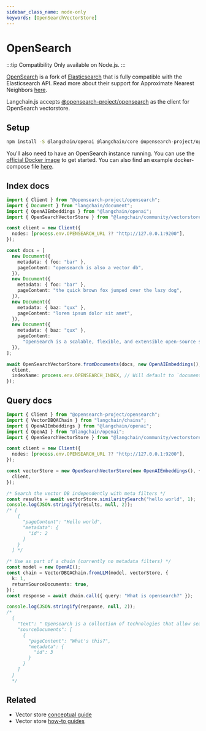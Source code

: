 ```yaml
---
sidebar_class_name: node-only
keywords: [OpenSearchVectorStore]
---
```


# OpenSearch

:::tip Compatibility
Only available on Node.js.
:::

[OpenSearch](https://opensearch.org/) is a fork of [Elasticsearch](https://www.elastic.co/elasticsearch/) that is fully compatible with the Elasticsearch API. Read more about their support for Approximate Nearest Neighbors [here](https://opensearch.org/docs/latest/search-plugins/knn/approximate-knn/).

Langchain.js accepts [@opensearch-project/opensearch](https://opensearch.org/docs/latest/clients/javascript/index/) as the client for OpenSearch vectorstore.

## Setup


<IntegrationInstallTooltip></IntegrationInstallTooltip>

```bash npm2yarn
npm install -S @langchain/openai @langchain/core @opensearch-project/opensearch
```

You'll also need to have an OpenSearch instance running. You can use the [official Docker image](https://opensearch.org/docs/latest/opensearch/install/docker/) to get started. You can also find an example docker-compose file [here](https://github.com/langchain-ai/langchainjs/blob/main/examples/src/indexes/vector_stores/opensearch/docker-compose.yml).

## Index docs

```typescript
import { Client } from "@opensearch-project/opensearch";
import { Document } from "langchain/document";
import { OpenAIEmbeddings } from "@langchain/openai";
import { OpenSearchVectorStore } from "@langchain/community/vectorstores/opensearch";

const client = new Client({
  nodes: [process.env.OPENSEARCH_URL ?? "http://127.0.0.1:9200"],
});

const docs = [
  new Document({
    metadata: { foo: "bar" },
    pageContent: "opensearch is also a vector db",
  }),
  new Document({
    metadata: { foo: "bar" },
    pageContent: "the quick brown fox jumped over the lazy dog",
  }),
  new Document({
    metadata: { baz: "qux" },
    pageContent: "lorem ipsum dolor sit amet",
  }),
  new Document({
    metadata: { baz: "qux" },
    pageContent:
      "OpenSearch is a scalable, flexible, and extensible open-source software suite for search, analytics, and observability applications",
  }),
];

await OpenSearchVectorStore.fromDocuments(docs, new OpenAIEmbeddings(), {
  client,
  indexName: process.env.OPENSEARCH_INDEX, // Will default to `documents`
});
```

## Query docs

```typescript
import { Client } from "@opensearch-project/opensearch";
import { VectorDBQAChain } from "langchain/chains";
import { OpenAIEmbeddings } from "@langchain/openai";
import { OpenAI } from "@langchain/openai";
import { OpenSearchVectorStore } from "@langchain/community/vectorstores/opensearch";

const client = new Client({
  nodes: [process.env.OPENSEARCH_URL ?? "http://127.0.0.1:9200"],
});

const vectorStore = new OpenSearchVectorStore(new OpenAIEmbeddings(), {
  client,
});

/* Search the vector DB independently with meta filters */
const results = await vectorStore.similaritySearch("hello world", 1);
console.log(JSON.stringify(results, null, 2));
/* [
    {
      "pageContent": "Hello world",
      "metadata": {
        "id": 2
      }
    }
  ] */

/* Use as part of a chain (currently no metadata filters) */
const model = new OpenAI();
const chain = VectorDBQAChain.fromLLM(model, vectorStore, {
  k: 1,
  returnSourceDocuments: true,
});
const response = await chain.call({ query: "What is opensearch?" });

console.log(JSON.stringify(response, null, 2));
/*
  {
    "text": " Opensearch is a collection of technologies that allow search engines to publish search results in a standard format, making it easier for users to search across multiple sites.",
    "sourceDocuments": [
      {
        "pageContent": "What's this?",
        "metadata": {
          "id": 3
        }
      }
    ]
  }
  */
```

## Related

- Vector store [conceptual guide](/docs/concepts/#vectorstores)
- Vector store [how-to guides](/docs/how_to/#vectorstores)
